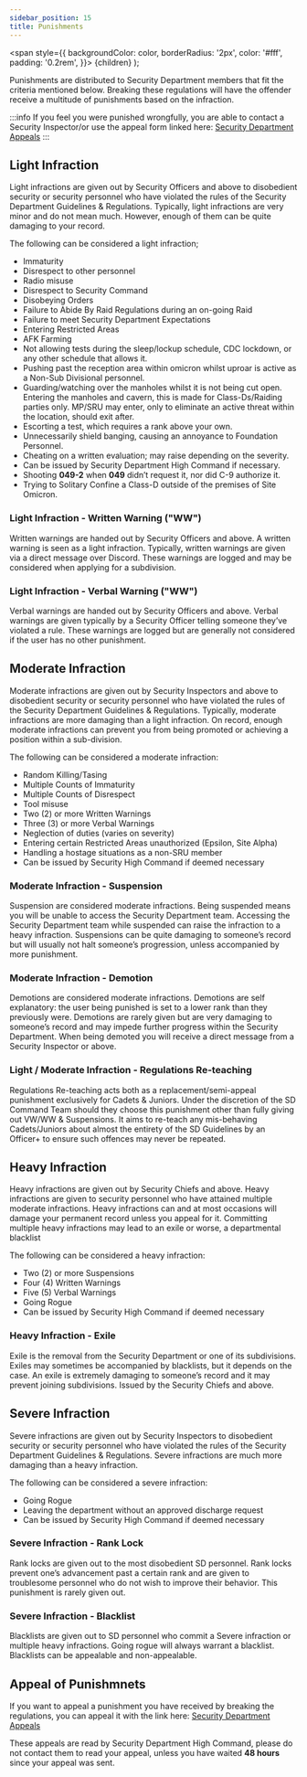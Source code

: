 ```yaml
---
sidebar_position: 15
title: Punishments
---
```


<span
style={{
      backgroundColor: color,
      borderRadius: '2px',
      color: '#fff',
      padding: '0.2rem',
    }}>
{children}
</span>
);

Punishments are distributed to Security Department members that fit the criteria mentioned below. Breaking these regulations will have the offender receive a multitude of punishments based on the infraction. 

:::info
If you feel you were punished wrongfully, you are able to contact a Security Inspector/or use the appeal form linked here: [Security Department Appeals](https://docs.google.com/forms/d/e/1FAIpQLSdD_zoOBhCTh86GcsCqh2hre0uL3BDU9bCpf3AeVtYJq-DD7Q/viewform)
:::

## <Highlight color="#3dae72">Light</Highlight> Infraction

Light infractions are given out by Security Officers and above to disobedient security or security personnel who have violated the rules of the Security Department Guidelines & Regulations. Typically, light infractions are very minor and do not mean much. However, enough of them can be quite damaging to your record. 

The following can be considered a light infraction;
- Immaturity
- Disrespect to other personnel
- Radio misuse
- Disrespect to Security Command
- Disobeying Orders
- Failure to Abide By Raid Regulations during an on-going Raid
- Failure to meet Security Department Expectations
- Entering Restricted Areas
- AFK Farming
- Not allowing tests during the sleep/lockup schedule, CDC lockdown, or any other schedule that allows it.
- Pushing past the reception area within omicron whilst uproar is active as a Non-Sub Divisional personnel.
- Guarding/watching over the manholes whilst it is not being cut open. Entering the manholes and cavern, this is made for Class-Ds/Raiding parties only. MP/SRU may enter, only to eliminate an active threat within the location, should exit after.
- Escorting a test, which requires a rank above your own.
- Unnecessarily shield banging, causing an annoyance to Foundation Personnel.
- Cheating on a written evaluation; may raise depending on the severity.
- Can be issued by Security Department High Command if necessary.
- Shooting **049-2** when **049** didn’t request it, nor did C-9 authorize it.
- Trying to Solitary Confine a Class-D outside of the premises of Site Omicron.

### <Highlight color="#3dae72">Light</Highlight> Infraction - Written Warning ("WW")

Written warnings are handed out by Security Officers and above. A written warning is seen as a light infraction. Typically, written warnings are given via a direct message over Discord. These warnings are logged and may be considered when applying for a subdivision.

### <Highlight color="#3dae72">Light</Highlight> Infraction - Verbal Warning ("WW")

Verbal warnings are handed out by Security Officers and above. Verbal warnings are given typically by a Security Officer telling someone they’ve violated a rule. These warnings are logged but are generally not considered if the user has no other punishment.

## <Highlight color="#ffc300">Moderate</Highlight> Infraction

Moderate infractions are given out by Security Inspectors and above to disobedient security or security personnel who have violated the rules of the Security Department Guidelines & Regulations. Typically, moderate infractions are more damaging than a light infraction. On record, enough moderate infractions can prevent you from being promoted or achieving a position within a sub-division.

The following can be considered a moderate infraction:
- Random Killing/Tasing
- Multiple Counts of Immaturity
- Multiple Counts of Disrespect
- Tool misuse
- Two (2) or more Written Warnings
- Three (3) or more Verbal Warnings
- Neglection of duties (varies on severity)
- Entering certain Restricted Areas unauthorized (Epsilon, Site Alpha)
- Handling a hostage situations as a non-SRU member
- Can be issued by Security High Command if deemed necessary

### <Highlight color="#ffc300">Moderate</Highlight> Infraction - Suspension
Suspension are considered moderate infractions. Being suspended means you will be unable to access the Security Department team. Accessing the Security Department team while suspended can raise the infraction to a heavy infraction. Suspensions can be quite damaging to someone’s record but will usually not halt someone’s progression, unless accompanied by more punishment.

### <Highlight color="#ffc300">Moderate</Highlight> Infraction - Demotion
Demotions are considered moderate infractions. Demotions are self explanatory: the user being punished is set to a lower rank than they previously were. Demotions are rarely given but are very damaging to someone’s record and may impede further progress within the Security Department. When being demoted you will receive a direct message from a Security Inspector or above.

### <Highlight color="#3dae72">Light</Highlight> / <Highlight color="#ffc300">Moderate</Highlight> Infraction - Regulations Re-teaching
Regulations Re-teaching acts both as a replacement/semi-appeal punishment exclusively for Cadets & Juniors. Under the discretion of the SD Command Team should they choose this punishment other than fully giving out VW/WW & Suspensions. It aims to re-teach any mis-behaving Cadets/Juniors about almost the entirety of the SD Guidelines by an Officer+ to ensure such offences may never be repeated.

## <Highlight color="#e13238">Heavy</Highlight> Infraction
Heavy infractions are given out by Security Chiefs and above. Heavy infractions are given to security personnel who have attained multiple moderate infractions. Heavy infractions can and at most occasions will damage your permanent record unless you appeal for it. Committing multiple heavy infractions may lead to an exile or worse, a departmental blacklist

The following can be considered a heavy infraction:
- Two (2) or more Suspensions
- Four (4) Written Warnings
- Five (5) Verbal Warnings
- Going Rogue
- Can be issued by Security High Command if deemed necessary

### <Highlight color="#e13238">Heavy</Highlight> Infraction - Exile
Exile is the removal from the Security Department or one of its subdivisions. Exiles may sometimes be accompanied by blacklists, but it depends on the case. An exile is extremely damaging to someone’s record and it may prevent joining subdivisions. Issued by the Security Chiefs and above. 

## <Highlight color="#740001">Severe</Highlight> Infraction

Severe infractions are given out by Security Inspectors to disobedient security or security personnel who have violated the rules of the Security Department Guidelines & Regulations. Severe infractions are much more damaging than a heavy infraction. 

The following can be considered a severe infraction:
- Going Rogue
- Leaving the department without an approved discharge request
- Can be issued by Security High Command if deemed necessary

### <Highlight color="#740001">Severe</Highlight> Infraction - Rank Lock

Rank locks are given out to the most disobedient SD personnel. Rank locks prevent one’s advancement past a certain rank and are given to troublesome personnel who do not wish to improve their behavior. This punishment is rarely given out.

### <Highlight color="#740001">Severe</Highlight> Infraction - Blacklist

Blacklists are given out to SD personnel who commit a Severe infraction or multiple heavy infractions. Going rogue will always warrant a blacklist. Blacklists can be appealable and non-appealable. 

## Appeal of Punishmnets

If you want to appeal a punishment you have received by breaking the regulations, you can appeal it with the link here: [Security Department Appeals](https://forms.gle/4h2UE12TVkREyMmE9)

These appeals are read by Security Department High Command, please do not contact them to read your appeal, unless you have waited **48 hours** since your appeal was sent.
